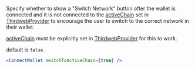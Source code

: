 Specify whether to show a "Switch Network" button after the wallet is connected and it is not connected to the [activeChain](/react/ThirdwebProvider#activeChain) set in [ThirdwebProvider](react/react.thirdwebprovider) to encourage the user to switch to the correct network in their wallet.

[activeChain](/react/ThirdwebProvider#activeChain) must be explicitly set in [ThirdwebProvider](react/react.thirdwebprovider) for this to work.

default is `false`.

```jsx
<ConnectWallet switchToActiveChain={true} />
```
